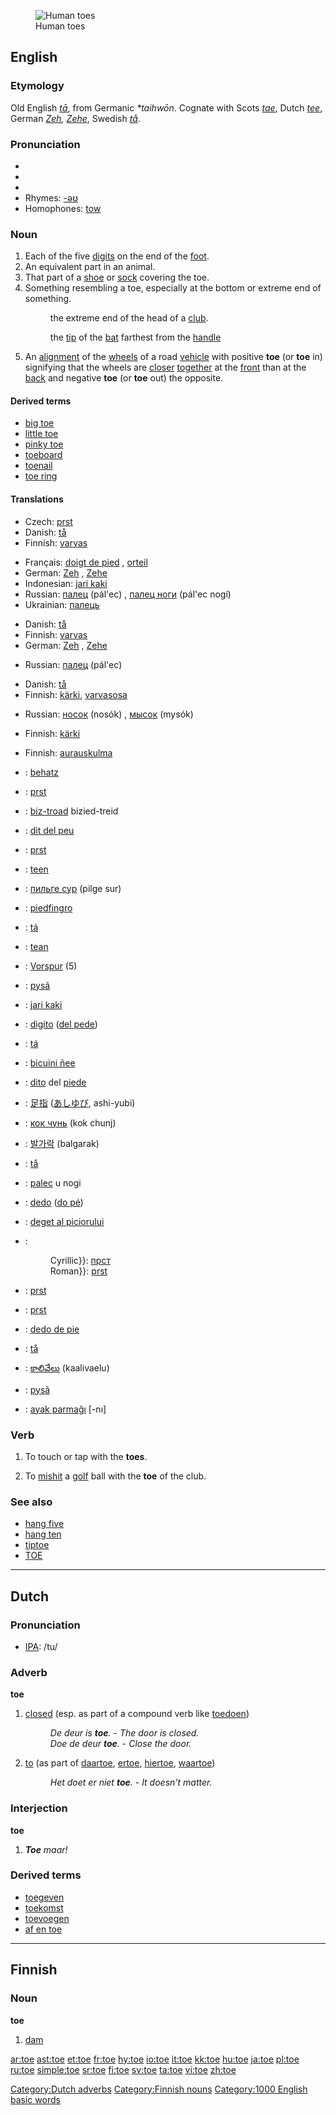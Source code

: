 [[Image:Tenen.jpg|thumb|Human toes]]
==English==
{{wikipedia}}

===Etymology===
Old English ''[[ta#Old English|tā]]'', from Germanic ''*taihwōn''.  Cognate with Scots ''[[tae]]'', Dutch ''[[tee#Dutch|tee]]'', German ''[[Zeh]], [[Zehe]]'', Swedish ''[[tå]]''.

===Pronunciation===
*{{IPA|/təʊ/}}
*{{SAMPA|/t@U/}}
*{{audio|en-us-toe.ogg|Audio (US)}}
*Rhymes: [[Rhymes:English:-əʊ|-əʊ]]
*Homophones: [[tow]]

===Noun===
{{en-noun}}

# Each of the five [[digits]] on the end of the [[foot]].
# An equivalent part in an animal.
# That part of a [[shoe]] or [[sock]] covering the toe.
# Something resembling a toe, especially at the bottom or extreme end of something.
#: {{golf}} the extreme end of the head of a [[club]].
#: {{cricket}} the [[tip]] of the [[bat]] farthest from the [[handle]]
# An [[alignment]] of the [[wheel]]s of a road [[vehicle]] with positive '''toe''' (or '''toe''' in) signifying that the wheels are [[closer]] [[together]] at the [[front]] than at the [[back]] and negative '''toe''' (or '''toe''' out) the opposite.

====Derived terms====
*[[big toe]]
*[[little toe]]
*[[pinky toe]]
*[[toeboard]]
*[[toenail]]
*[[toe ring]]

====Translations====
{{trans-top|each of the five digits on the end of the foot}}
*Czech: [[prst#Czech|prst]] {{m}}
*Danish: [[tå]] {{c}}
*Finnish: [[varvas]]
{{trans-mid}}
*Français: [[doigt de pied]] {{m}}, [[orteil]] {{m}}
*German: [[Zeh]] {{m}}, [[Zehe]] {{f}}
*Indonesian: [[jari kaki]]
*Russian: [[палец]] (pál'ec) {{m}}, [[палец ноги]] (pál'ec nogí) {{m}}
*Ukrainian: [[палець]] {{m}}
{{trans-bottom}}

{{trans-top|any equivalent part in an animal}}
*Danish: [[tå]] {{c}}
*Finnish: [[varvas]]
*German: [[Zeh]] {{m}}, [[Zehe]] {{f}}
{{trans-mid}}
*Russian: [[палец]] (pál'ec) {{m}}
{{trans-bottom}}

{{trans-top|part of a shoe or sock covering the toe}}
*Danish: [[tå]] {{c}}
*Finnish: [[kärki]], [[varvasosa]]
{{trans-mid}}
*Russian: [[носок]] (nosók) {{m}}, [[мысок]] (mysók) {{m}}
{{trans-bottom}}

{{trans-top|something resembling a toe, especially at the bottom or extreme end of something}}
*Finnish: [[kärki]]
{{trans-mid}}
{{trans-bottom}}

{{trans-top| alignment of the wheels of a road vehicle}}
*Finnish: [[aurauskulma]]
{{trans-mid}}
{{trans-bottom}}

{{checktrans}}
{{trans-top|Translations to be checked}}
*{{ttbc|Basque}}: [[behatz]]
*{{ttbc|Bosnian}}: [[prst#Bosnian|prst]] {{m}}
*{{ttbc|Breton}}: [[biz-troad]] {{m}} bizied-treid {{p}}
*{{ttbc|Catalan}}: [[dit del peu]] {{m}}
*{{ttbc|Croatian}}: [[prst#Croatian|prst]] {{m}}
*{{ttbc|Dutch}}: [[teen]] {{m}}
*{{ttbc|Erzya}}: [[пильге сур]] (pilge sur)
*{{ttbc|Esperanto}}: [[piedfingro]]
*{{ttbc|Faroese}}: [[tá]] {{f}}
*{{ttbc|Frisian}}: [[tean]] {{g|Frisian}}
*{{ttbc|German}}: [[Vorspur]] {{f}} (5)
*{{ttbc|Guarani}}: [[pysã]]
*{{ttbc|Indonesian}}: [[jari kaki]]
*{{ttbc|Interlingua}}: [[digito]] ([[digito del pede|del pede]])
*{{ttbc|Icelandic}}: [[tá]] {{f}}
*{{ttbc|Isthmus Zapotec}}: [[bicuini ñee]]
*{{ttbc|Italian}}: [[dito]] del [[piede]]
*{{ttbc|Japanese}}: [[足指]] ([[あしゆび]], ashi-yubi)
*{{ttbc|Komi}}: [[кок чунь]] (kok chunj)
*{{ttbc|Korean}}: [[발가락]] (balgarak)
*{{ttbc|Norwegian}}: [[tå]] {{c}}
*{{ttbc|Polish}}: [[palec]] u nogi {{m}}
*{{ttbc|Portuguese}}: [[dedo]] ([[dedo do pé|do pé]]) {{m}}
*{{ttbc|Romanian}}: [[deget al piciorului]] {{n}}
*{{ttbc|Serbian}}:
*:Cyrillic}}: [[прст#Serbian|прст]] {{m}}
*:Roman}}: [[prst#Serbian|prst]] {{m}}
*{{ttbc|Slovak}}: [[prst#Slovak|prst]] {{m}}
*{{ttbc|Slovene}}: [[prst#Slovenian|prst]] {{m}}
*{{ttbc|Spanish}}: [[dedo de pie]] {{m}}
*{{ttbc|Swedish}}: [[tå]] {{c}}
*{{ttbc|Telugu}}: [[కాలివేలు]] (kaalivaelu)
*{{ttbc|Tupinambá}}: [[pysã]]
*{{ttbc|Turkish}}: [[ayak parmağı]] [-nı]
{{trans-bottom}}

===Verb===
{{en-verb}}

# To touch or tap with the '''toes'''.
# {{sports}} To [[mishit]] a [[golf]] ball with the '''toe''' of the club.

===See also===
*[[hang five]]
*[[hang ten]]
*[[tiptoe]]
*[[TOE]]

----

==Dutch==

===Pronunciation===
*[[w:IPA|IPA]]: /tu/

===Adverb===
'''toe'''

# [[closed]] (esp. as part of a compound verb like [[toedoen]])
#: ''De deur is '''toe'''.'' - ''The door is closed.''
#: ''Doe de deur '''toe'''.'' - ''Close the door.''
# [[to]] (as part of [[daartoe]], [[ertoe]], [[hiertoe]], [[waartoe]])
#: ''Het doet er niet '''toe'''.'' - ''It doesn't matter.''

===Interjection===
'''toe'''

# '''''Toe''' maar!''

===Derived terms===
* [[toegeven]]
* [[toekomst]]
* [[toevoegen]]
* [[af en toe]]

[[Category:Dutch adverbs]]

----

==Finnish==

===Noun===
'''toe'''

# [[dam]]

[[Category:Finnish nouns]]
[[Category:1000 English basic words]]

[[ar:toe]]
[[ast:toe]]
[[et:toe]]
[[fr:toe]]
[[hy:toe]]
[[io:toe]]
[[it:toe]]
[[kk:toe]]
[[hu:toe]]
[[ja:toe]]
[[pl:toe]]
[[ru:toe]]
[[simple:toe]]
[[sr:toe]]
[[fi:toe]]
[[sv:toe]]
[[ta:toe]]
[[vi:toe]]
[[zh:toe]]